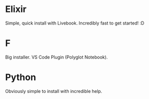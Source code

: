 # Elixir

Simple, quick install with Livebook. Incredibly fast to get started! :D

# F#

Big installer. VS Code Plugin (Polyglot Notebook).

# Python

Obviously simple to install with incredible help.